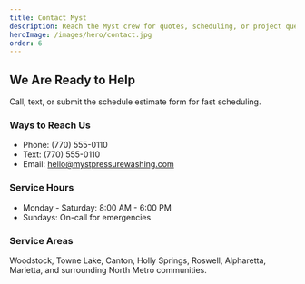 ```yaml
---
title: Contact Myst
description: Reach the Myst crew for quotes, scheduling, or project questions.
heroImage: /images/hero/contact.jpg
order: 6
---
```


## We Are Ready to Help

Call, text, or submit the schedule estimate form for fast scheduling.

### Ways to Reach Us

- Phone: (770) 555-0110
- Text: (770) 555-0110
- Email: hello@mystpressurewashing.com

### Service Hours

- Monday - Saturday: 8:00 AM - 6:00 PM
- Sundays: On-call for emergencies

### Service Areas

Woodstock, Towne Lake, Canton, Holly Springs, Roswell, Alpharetta, Marietta, and surrounding North Metro communities.
